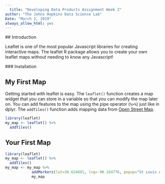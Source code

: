 ---
  title: "Developing Data Products Assignment Week 2"
author: "The Johns Hopkins Data Science Lab"
Date: "March 2, 2019"
always_allow_html: yes
---
  
  ## Introduction
  
  Leaflet is one of the most popular Javascript libraries for
creating interactive maps. The leaflet R package allows you
to create your own leaflet maps without needing to know any
Javascript!
  
  ### Installation


## My First Map

Getting started with leaflet is easy. The `leaflet()`
function creates a map widget that you can store in a
variable so that you can modify the map later on. You can
add features to the map using the pipe operator (`%>%`) just
like in dplyr. The `addTiles()` function adds mapping data
from [Open Street Map](http://www.openstreetmap.org/).

```{r, eval=FALSE}
library(leaflet)
my_map <- leaflet() %>% 
  addTiles()

```

## Your First Map

```{r, echo=FALSE}
library(leaflet)
my_map <- leaflet() %>% 
  addTiles()
my_map <- my_map %>%
            addMarkers(lat=38.624691, lng=-90.184776, popup="St Louis Arch")
            my_map

```